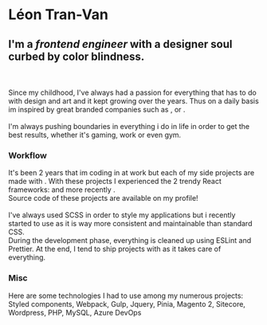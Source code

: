 
# Léon Tran-Van

## I'm a *frontend engineer* with a designer soul curbed by color blindness.
\
\
Since my childhood, I've always had a passion for everything that has to do with design and art and it kept growing over the years.
Thus on a daily basis im inspired by great branded companies such as 
<ExternalLink link="https://nike.com/" text="Nike"/>, <ExternalLink link="https://apple.com/" text="Apple"/> or <ExternalLink link="https://bulk.com/" text="Bulk"/>.
\
\
I'm always pushing boundaries in everything i do in life in order to get the best results, whether it's gaming, work or even gym.

### Workflow
It's been 2 years that im coding in <ExternalLink link="https://vuejs.org/" text="Vue"/> at work but each of my side projects are made with <ExternalLink link="https://reactjs.org/" text="React"/>.
With these projects I experienced the 2 trendy React frameworks: <ExternalLink link="https://www.gatsbyjs.com/" text="Gatsby"/> and more recently <ExternalLink link="https://nextjs.org/" text="Next"/>.
\
Source code of these projects are available on my <ExternalLink link="https://github.com/ephalys" text="Github"/> profile!
\
\
I've always used SCSS in order to style my applications but i recently started to use <ExternalLink link="https://tailwindcss.com/" text="Tailwind"/> as it is way more consistent and maintainable than standard CSS.
\
During the development phase, everything is cleaned up using ESLint and Prettier.
At the end, I tend to ship projects with <ExternalLink link="https://vercel.com/" text="Vercel"/> as it takes care of everything.

### Misc
Here are some technologies I had to use among my numerous projects:
\
Styled components, Webpack, Gulp, Jquery, Pinia, Magento 2, Sitecore, Wordpress, PHP, MySQL, Azure DevOps

